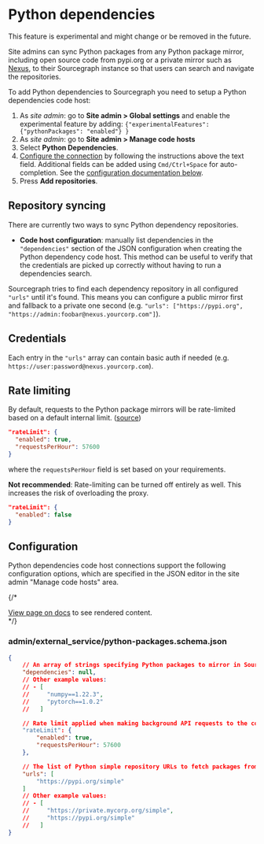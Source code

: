 # Python dependencies

<Callout type="note">This feature is experimental and might change or be removed in the future.</Callout>

Site admins can sync Python packages from any Python package mirror, including open source code from pypi.org or a private mirror such as [Nexus](https://www.sonatype.com/products/nexus-repository), to their Sourcegraph instance so that users can search and navigate the repositories.

To add Python dependencies to Sourcegraph you need to setup a Python dependencies code host:

1. As *site admin*: go to **Site admin > Global settings** and enable the experimental feature by adding: `{"experimentalFeatures": {"pythonPackages": "enabled"} }`
1. As *site admin*: go to **Site admin > Manage code hosts**
1. Select **Python Dependencies**.
1. [Configure the connection](#configuration) by following the instructions above the text field. Additional fields can be added using `Cmd/Ctrl+Space` for auto-completion. See the [configuration documentation below](#configuration).
1. Press **Add repositories**.

## Repository syncing

There are currently two ways to sync Python dependency repositories.

* **Code host configuration**: manually list dependencies in the `"dependencies"` section of the JSON configuration when creating the Python dependency code host. This method can be useful to verify that the credentials are picked up correctly without having to run a dependencies search.

Sourcegraph tries to find each dependency repository in all configured `"urls"` until it's found. This means you can configure a public mirror first and fallback to a private one second (e.g. `"urls": ["https://pypi.org", "https://admin:foobar@nexus.yourcorp.com"]`).

## Credentials

Each entry in the `"urls"` array can contain basic auth if needed (e.g. `https://user:password@nexus.yourcorp.com`).

## Rate limiting

By default, requests to the Python package mirrors will be rate-limited based on a default internal limit. ([source](https://github.com/sourcegraph/sourcegraph/blob/main/schema/python-packages.schema.json))

```json
"rateLimit": {
  "enabled": true,
  "requestsPerHour": 57600
}
```

where the `requestsPerHour` field is set based on your requirements.

**Not recommended**: Rate-limiting can be turned off entirely as well.
This increases the risk of overloading the proxy.

```json
"rateLimit": {
  "enabled": false
}
```

## Configuration

Python dependencies code host connections support the following configuration options, which are specified in the JSON editor in the site admin "Manage code hosts" area.

{/* <div markdown-func=jsonschemadoc jsonschemadoc:path="admin/external_service/python-packages.schema.json">[View page on docs](/integration/python) to see rendered content.</div> */}

### admin/external_service/python-packages.schema.json

```json
{
	// An array of strings specifying Python packages to mirror in Sourcegraph.
	"dependencies": null,
	// Other example values:
	// - [
	//     "numpy==1.22.3",
	//     "pytorch==1.0.2"
	//   ]

	// Rate limit applied when making background API requests to the configured Python simple repository APIs.
	"rateLimit": {
		"enabled": true,
		"requestsPerHour": 57600
	},

	// The list of Python simple repository URLs to fetch packages from. 404 Not found or 410 Gone responses will result in the next URL to be attempted.
	"urls": [
		"https://pypi.org/simple"
	]
	// Other example values:
	// - [
	//     "https://private.mycorp.org/simple",
	//     "https://pypi.org/simple"
	//   ]
}
```
